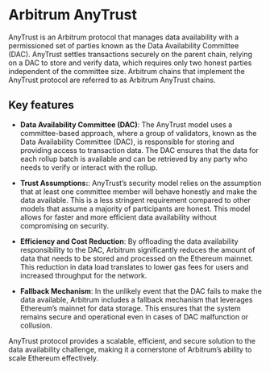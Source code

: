 # Arbitrum AnyTrust

AnyTrust is an Arbitrum protocol that manages data availability with a permissioned set of parties known as the Data Availability Committee (DAC). AnyTrust settles transactions securely on the parent chain, relying on a DAC to store and verify data, which requires only two honest parties independent of the committee size. Arbitrum chains that implement the AnyTrust protocol are referred to as Arbitrum AnyTrust chains.

## Key features

  * **Data Availability Committee (DAC)**: The AnyTrust model uses a committee-based approach, where a group of validators, known as the Data Availability Committee (DAC), is responsible for storing and providing access to transaction data. The DAC ensures that the data for each rollup batch is available and can be retrieved by any party who needs to verify or interact with the rollup.

  * **Trust Assumptions:**: AnyTrust’s security model relies on the assumption that at least one committee member will behave honestly and make the data available. This is a less stringent requirement compared to other models that assume a majority of participants are honest. This model allows for faster and more efficient data availability without compromising on security.

  * **Efficiency and Cost Reduction**: By offloading the data availability responsibility to the DAC, Arbitrum significantly reduces the amount of data that needs to be stored and processed on the Ethereum mainnet. This reduction in data load translates to lower gas fees for users and increased throughput for the network.

  * **Fallback Mechanism**: In the unlikely event that the DAC fails to make the data available, Arbitrum includes a fallback mechanism that leverages Ethereum’s mainnet for data storage. This ensures that the system remains secure and operational even in cases of DAC malfunction or collusion.

AnyTrust protocol provides a scalable, efficient, and secure solution to the data availability challenge, making it a cornerstone of Arbitrum’s ability to scale Ethereum effectively.